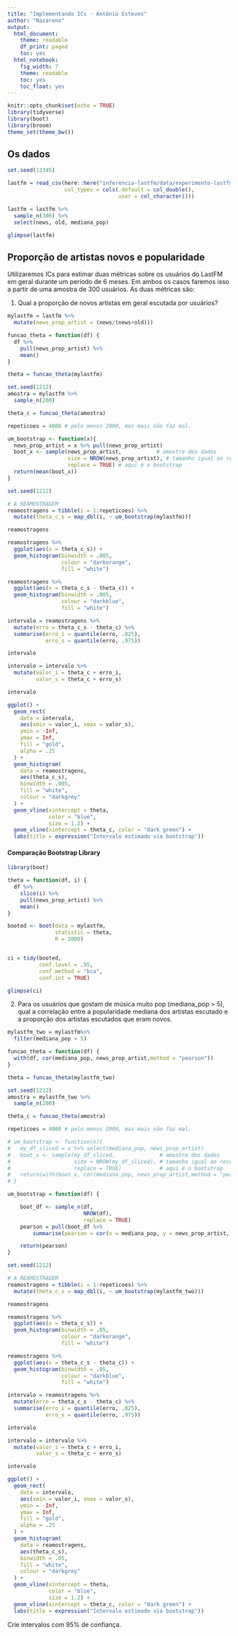 ```yaml
---
title: "Implementando ICs - Antônio Esteves"
author: "Nazareno"
output:
  html_document:
    theme: readable
    df_print: paged
    toc: yes
  html_notebook:
    fig_width: 7
    theme: readable
    toc: yes
    toc_float: yes
---
```


```r
knitr::opts_chunk$set(echo = TRUE)
library(tidyverse)
library(boot)
library(broom)
theme_set(theme_bw())
```

## Os dados

```r
set.seed(12345)

lastfm = read_csv(here::here("inferencia-lastfm/data/experimento-lastfm.csv"), 
                  col_types = cols(.default = col_double(), 
                                   user = col_character()))

lastfm = lastfm %>% 
  sample_n(300) %>% 
  select(news, old, mediana_pop)

glimpse(lastfm)
```

## Proporção de artistas novos e popularidade

Utilizaremos ICs para estimar duas métricas sobre os usuários do LastFM em geral durante um período de 6 meses. Em ambos os casos faremos isso a partir de uma amostra de 300 usuários. As duas métricas são: 

1. Qual a proporção de novos artistas em geral escutada por usuários?

```r
mylastfm = lastfm %>% 
  mutate(news_prop_artist = (news/(news+old)))

funcao_theta = function(df) {
  df %>%
    pull(news_prop_artist) %>%
    mean()
}

theta = funcao_theta(mylastfm)

set.seed(1212)
amostra = mylastfm %>%
  sample_n(200)

theta_c = funcao_theta(amostra)
```

```r
repeticoes = 4000 # pelo menos 2000, mas mais não faz mal.

um_bootstrap <- function(x){
  news_prop_artist = x %>% pull(news_prop_artist)
  boot_x <- sample(news_prop_artist,           # amostre dos dados
                   size = NROW(news_prop_artist), # tamanho igual ao recebido
                   replace = TRUE) # aqui é o bootstrap
  return(mean(boot_x))
}

set.seed(1212)

# A REAMOSTRAGEM
reamostragens = tibble(i = 1:repeticoes) %>% 
  mutate(theta_c_s = map_dbl(i, ~ um_bootstrap(mylastfm)))

reamostragens
```


```r
reamostragens %>%
  ggplot(aes(x = theta_c_s)) +
  geom_histogram(binwidth = .005,
                 colour = "darkorange",
                 fill = "white")
```

```r
reamostragens %>%
  ggplot(aes(x = theta_c_s - theta_c)) +
  geom_histogram(binwidth = .005,
                 colour = "darkblue",
                 fill = "white")
```

```r
intervalo = reamostragens %>% 
  mutate(erro = theta_c_s - theta_c) %>% 
  summarise(erro_i = quantile(erro, .025), 
            erro_s = quantile(erro, .975))

intervalo  
```

```r
intervalo = intervalo %>% 
  mutate(valor_i = theta_c + erro_i, 
         valor_s = theta_c + erro_s)

intervalo
```

```r
ggplot() +
  geom_rect(
    data = intervalo,
    aes(xmin = valor_i, xmax = valor_s),
    ymin = -Inf,
    ymax = Inf,
    fill = "gold",
    alpha = .25
  ) +
  geom_histogram(
    data = reamostragens,
    aes(theta_c_s),
    binwidth = .005,
    fill = "white",
    colour = "darkgrey"
  ) +
  geom_vline(xintercept = theta,
             color = "blue",
             size = 1.2) +
  geom_vline(xintercept = theta_c, color = "dark green") +
  labs(title = expression("Intervalo estimado via bootstrap"))
```

#### Comparação Bootstrap Library

```r
library(boot)

theta = function(df, i) {
  df %>%
    slice(i) %>%
    pull(news_prop_artist) %>%
    mean()
}

booted <- boot(data = mylastfm,
               statistic = theta,
               R = 2000)


ci = tidy(booted,
          conf.level = .95,
          conf.method = "bca",
          conf.int = TRUE)

glimpse(ci)
```

2. Para os usuários que gostam de música muito pop (mediana_pop > 5), qual a correlação entre a popularidade mediana dos artistas escutado e a proporção dos artistas escutados que eram novos. 

```r
mylastfm_two = mylastfm%>%
  filter(mediana_pop > 5)

funcao_theta = function(df) {
  with(df, cor(mediana_pop, news_prop_artist,method = "pearson"))
}

theta = funcao_theta(mylastfm_two)

set.seed(1212)
amostra = mylastfm_two %>%
  sample_n(200)

theta_c = funcao_theta(amostra)
```


```r
repeticoes = 4000 # pelo menos 2000, mas mais não faz mal.

# um_bootstrap <- function(x){
#   my_df_sliced = x %>% select(mediana_pop, news_prop_artist)
#   boot_x <- sample(my_df_sliced,              # amostre dos dados
#                    size = NROW(my_df_sliced), # tamanho igual ao recebido
#                    replace = TRUE)            # aqui é o bootstrap
#   return(with(boot_x, cor(mediana_pop, news_prop_artist,method = "pearson")))
# }

um_bootstrap = function(df) {

    boot_df <- sample_n(df,
                        NROW(df),
                        replace = TRUE)
    pearson = pull(boot_df %>%
        summarise(pearson = cor(x = mediana_pop, y = news_prop_artist, method = "pearson")))

    return(pearson)
}

set.seed(1212)

# A REAMOSTRAGEM
reamostragens = tibble(i = 1:repeticoes) %>% 
  mutate(theta_c_s = map_dbl(i, ~ um_bootstrap(mylastfm_two)))

reamostragens
```
```r
reamostragens %>%
  ggplot(aes(x = theta_c_s)) +
  geom_histogram(binwidth = .05,
                 colour = "darkorange",
                 fill = "white")

```

```r
reamostragens %>%
  ggplot(aes(x = theta_c_s - theta_c)) +
  geom_histogram(binwidth = .05,
                 colour = "darkblue",
                 fill = "white")
```

```r
intervalo = reamostragens %>% 
  mutate(erro = theta_c_s - theta_c) %>% 
  summarise(erro_i = quantile(erro, .025), 
            erro_s = quantile(erro, .975))

intervalo  
```

```r
intervalo = intervalo %>% 
  mutate(valor_i = theta_c + erro_i, 
         valor_s = theta_c + erro_s)

intervalo
```

```r
ggplot() +
  geom_rect(
    data = intervalo,
    aes(xmin = valor_i, xmax = valor_s),
    ymin = -Inf,
    ymax = Inf,
    fill = "gold",
    alpha = .25
  ) +
  geom_histogram(
    data = reamostragens,
    aes(theta_c_s),
    binwidth = .05,
    fill = "white",
    colour = "darkgrey"
  ) +
  geom_vline(xintercept = theta,
             color = "blue",
             size = 1.2) +
  geom_vline(xintercept = theta_c, color = "dark green") +
  labs(title = expression("Intervalo estimado via bootstrap"))
```
Crie intervalos com 95% de confiança.
